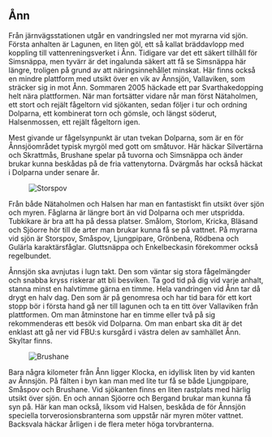 
## Ånn

Från järnvägsstationen utgår en vandringsled ner mot myrarna vid sjön. Första anhalten är Lagunen, en liten göl, ett så kallat bräddavlopp med koppling till vattenreningsverket i Ånn. Tidigare var det ett säkert tillhåll för Simsnäppa, men tyvärr är det ingalunda säkert att få se Simsnäppa här längre, troligen på grund av att näringsinnehållet minskat. Här finns också en mindre plattform med utsikt över en vik av Ånnsjön, Vallaviken, som sträcker sig in mot Ånn. Sommaren 2005 häckade ett par Svarthakedopping helt nära plattformen. När man fortsätter vidare når man först Nätaholmen, ett stort och rejält fågeltorn vid sjökanten, sedan följer i tur och ordning Dolparna, ett kombinerat torn och gömsle, och längst söderut, Halsenmossen, ett rejält fågeltorn igen.

Mest givande ur fågelsynpunkt är utan tvekan Dolparna, som är en för Ånnsjöområdet typisk myrgöl med gott om småtuvor. Här häckar Silvertärna och Skrattmås, Brushane spelar på tuvorna och Simsnäppa och änder brukar kunna beskådas på de fria vattenytorna. Dvärgmås har också häckat i Dolparna under senare år.

<Figure caption="Storspov. Foto Steve Dahlfors">
  <Image alt="Storspov" src="/assets/images/storspov_steve-dahlfors.jpg" />
</Figure>

Från både Nätaholmen och Halsen har man en fantastiskt fin utsikt över sjön och myren. Fåglarna är längre bort än vid Dolparna och mer utspridda. Tubkikare är bra att ha på dessa platser. Smålom, Storlom, Kricka, Bläsand och Sjöorre hör till de arter man brukar kunna få se på vattnet. På myrarna vid sjön är Storspov, Småspov, Ljungpipare, Grönbena, Rödbena och Gulärla karaktärsfåglar. Gluttsnäppa och Enkelbeckasin förekommer också regelbundet.

Ånnsjön ska avnjutas i lugn takt. Den som väntar sig stora fågelmängder och snabba kryss riskerar att bli besviken. Ta god tid på dig vid varje anhalt, stanna minst en halvtimme gärna en timme. Hela vandringen vid Ånn tar då drygt en halv dag. Den som är på genomresa och har tid bara för ett kort stopp bör i första hand gå ner till lagunen och ta en titt över Vallaviken från plattformen. Om man åtminstone har en timme eller två på sig rekommenderas ett besök vid Dolparna. Om man enbart ska dit är det enklast att gå ner vid FBU:s kursgård i västra delen av samhället Ånn. Skyltar finns.

<Figure caption="Brushane. Foto SteveDahlfors">
  <Image alt="Brushane" src="/assets/images/brushane_steve-dahlfors.jpg" />
</Figure>

Bara några kilometer från Ånn ligger Klocka, en idyllisk liten by vid kanten av Ånnsjön. På fälten i byn kan man med lite tur få se både Ljungpipare, Småspov och Brushane. Vid sjökanten finns en liten rastplats med härlig utsikt över sjön. En och annan Sjöorre och Bergand brukar man kunna få syn på. Här kan man också, liksom vid Halsen, beskåda de för Ånnsjön speciella torverosionsbranterna som uppstår när myren möter vattnet. Backsvala häckar årligen i de flera meter höga torvbranterna.
